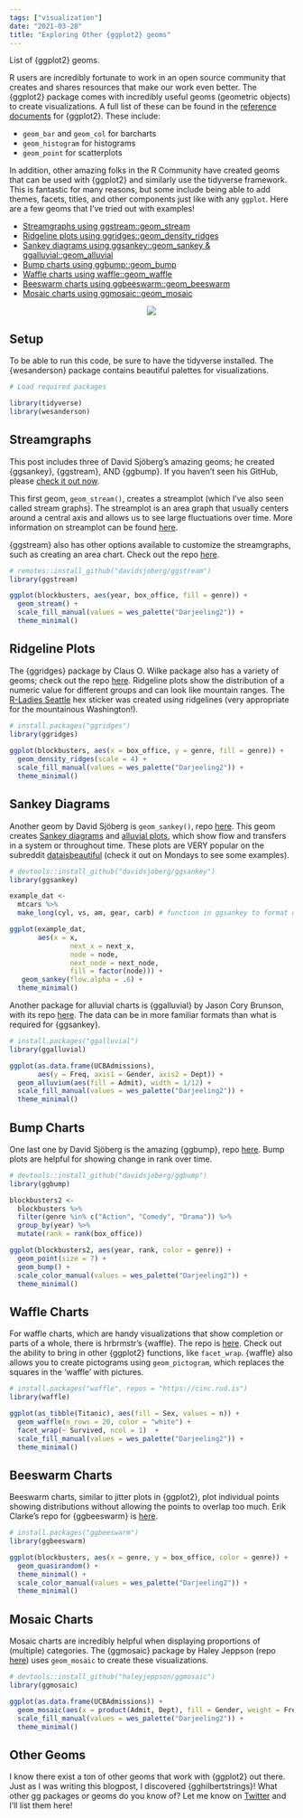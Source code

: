 ```yaml
---
tags: ["visualization"]
date: "2021-03-28"
title: "Exploring Other {ggplot2} geoms"
---
```


List of {ggplot2} geoms.

<!--more-->

R users are incredibly fortunate to work in an open source community that creates and shares resources that make our work even better. The {ggplot2} package comes with incredibly useful geoms (geometric objects) to create visualizations. A full list of these can be found in the [reference documents](https://ggplot2.tidyverse.org/reference/) for {ggplot2}. These include:

* `geom_bar` and `geom_col` for barcharts
* `geom_histogram` for histograms
* `geom_point` for scatterplots

In addition, other amazing folks in the R Community have created geoms that can be used with {ggplot2} and similarly use the tidyverse framework. This is fantastic for many reasons, but some include being able to add themes, facets, titles, and other components just like with any `ggplot`. Here are a few geoms that I've tried out with examples!

* [Streamgraphs using ggstream::geom_stream](#streamgraphs)
* [Ridgeline plots using ggridges::geom_density_ridges](#ridgeline-plots)
* [Sankey diagrams using ggsankey::geom_sankey & ggalluvial::geom_alluvial](#sankey-diagrams)
* [Bump charts using ggbump::geom_bump](#bump-charts)
* [Waffle charts using waffle::geom_waffle](#waffle-charts)
* [Beeswarm charts using ggbeeswarm::geom_beeswarm](#beeswarm-charts)
* [Mosaic charts using ggmosaic::geom_mosaic](#mosaic-charts)

<center>
![](ivelasq.rbind.io/images/geoms.png)
</center>

## Setup

To be able to run this code, be sure to have the tidyverse installed. The {wesanderson} package contains beautiful palettes for visualizations.

```r
# Load required packages

library(tidyverse)
library(wesanderson)
```

## Streamgraphs

This post includes three of David Sjöberg's amazing geoms; he created {ggsankey}, {ggstream}, AND {ggbump}. If you haven't seen his GitHub, please [check it out now](https://github.com/davidsjoberg).

This first geom, `geom_stream()`, creates a streamplot (which I've also seen called stream graphs). The streamplot is an area graph that usually centers around a central axis and allows us to see large fluctuations over time. More information on streamplot can be found [here](https://en.wikipedia.org/wiki/Streamgraph).

{ggstream} also has other options available to customize the streamgraphs, such as creating an area chart. Check out the repo [here](https://github.com/davidsjoberg/ggstream).

```r
# remotes::install_github("davidsjoberg/ggstream")
library(ggstream)

ggplot(blockbusters, aes(year, box_office, fill = genre)) +
  geom_stream() +
  scale_fill_manual(values = wes_palette("Darjeeling2")) +
  theme_minimal()
```


## Ridgeline Plots

The {ggridges} package by Claus O. Wilke package also has a variety of geoms; check out the repo [here](https://github.com/wilkelab/ggridges). Ridgeline plots show the distribution of a numeric value for different groups and can look like mountain ranges. The [R-Ladies Seattle](https://www.meetup.com/rladies-seattle/) hex sticker was created using ridgelines (very appropriate for the mountainous Washington!).

```r
# install.packages("ggridges")
library(ggridges)
 
ggplot(blockbusters, aes(x = box_office, y = genre, fill = genre)) +
  geom_density_ridges(scale = 4) +
  scale_fill_manual(values = wes_palette("Darjeeling2")) +
  theme_minimal()
```

## Sankey Diagrams

Another geom by David Sjöberg is `geom_sankey()`, repo [here](https://github.com/davidsjoberg/ggsankey). This geom creates [Sankey diagrams](https://en.wikipedia.org/wiki/Sankey_diagram) and [alluvial plots](https://en.wikipedia.org/wiki/Alluvial_diagram), which show flow and transfers in a system or throughout time. These plots are VERY popular on the subreddit [dataisbeautiful](https://www.reddit.com/r/dataisbeautiful/) (check it out on Mondays to see some examples).

```r
# devtools::install_github("davidsjoberg/ggsankey")
library(ggsankey)

example_dat <-
  mtcars %>%
  make_long(cyl, vs, am, gear, carb) # function in ggsankey to format data correctly

ggplot(example_dat,
       aes(x = x, 
               next_x = next_x, 
               node = node, 
               next_node = next_node,
               fill = factor(node))) +
   geom_sankey(flow.alpha = .6) +
  theme_minimal()
```

Another package for alluvial charts is {ggalluvial} by Jason Cory Brunson, with its repo [here](https://corybrunson.github.io/ggalluvial/). The data can be in more familiar formats than what is required for {ggsankey}.

```r
# install.packages("ggalluvial")
library(ggalluvial)

ggplot(as.data.frame(UCBAdmissions),
       aes(y = Freq, axis1 = Gender, axis2 = Dept)) +
  geom_alluvium(aes(fill = Admit), width = 1/12) +
  scale_fill_manual(values = wes_palette("Darjeeling2")) +
  theme_minimal()
```

## Bump Charts

One last one by David Sjöberg is the amazing {ggbump}, repo [here](https://github.com/davidsjoberg/ggbump). Bump plots are helpful for showing change in rank over time.

```r
# devtools::install_github("davidsjoberg/ggbump")
library(ggbump)

blockbusters2 <-
  blockbusters %>% 
  filter(genre %in% c("Action", "Comedy", "Drama")) %>% 
  group_by(year) %>% 
  mutate(rank = rank(box_office))

ggplot(blockbusters2, aes(year, rank, color = genre)) +
  geom_point(size = 7) +
  geom_bump() +
  scale_color_manual(values = wes_palette("Darjeeling2")) +
  theme_minimal()
```


## Waffle Charts

For waffle charts, which are handy visualizations that show completion or parts of a whole, there is hrbrmstr's {waffle}. The repo is [here](https://github.com/hrbrmstr/waffle). Check out the ability to bring in other {ggplot2} functions, like `facet_wrap`. {waffle} also allows you to create pictograms using `geom_pictogram`, which replaces the squares in the 'waffle' with pictures.

```r
# install.packages("waffle", repos = "https://cinc.rud.is")
library(waffle)

ggplot(as_tibble(Titanic), aes(fill = Sex, values = n)) +
  geom_waffle(n_rows = 20, color = "white") +
  facet_wrap(~ Survived, ncol = 1)  +
  scale_fill_manual(values = wes_palette("Darjeeling2")) +
  theme_minimal()
```

## Beeswarm Charts

Beeswarm charts, similar to jitter plots in {ggplot2}, plot individual points showing distributions without allowing the points to overlap too much. Erik Clarke's repo for {ggbeeswarm} is [here](https://github.com/eclarke/ggbeeswarm).

```r
# install.packages("ggbeeswarm")
library(ggbeeswarm)

ggplot(blockbusters, aes(x = genre, y = box_office, color = genre)) + 
  geom_quasirandom() +
  theme_minimal() +
  scale_color_manual(values = wes_palette("Darjeeling2")) +
  theme_minimal()
```

## Mosaic Charts

Mosaic charts are incredibly helpful when displaying proportions of (multiple) categories. The {ggmosaic} package by Haley Jeppson (repo [here](https://github.com/haleyjeppson/ggmosaic)) uses `geom_mosaic` to create these visualizations.

```r
# devtools::install_github("haleyjeppson/ggmosaic")
library(ggmosaic)

ggplot(as.data.frame(UCBAdmissions)) +
  geom_mosaic(aes(x = product(Admit, Dept), fill = Gender, weight = Freq)) +
  scale_fill_manual(values = wes_palette("Darjeeling2")) +
  theme_minimal()
```

## Other Geoms

I know there exist a ton of other geoms that work with {ggplot2} out there. Just as I was writing this blogpost, I discovered {gghilbertstrings}! What other gg packages or geoms do you know of? Let me know on [Twitter](https://twitter.com/ivelasq3) and I'll list them here!